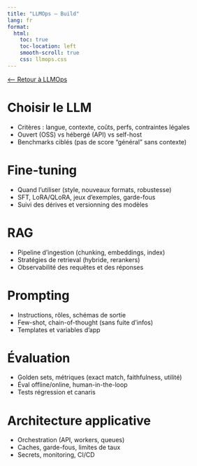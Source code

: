 ```yaml
---
title: "LLMOps — Build"
lang: fr
format:
  html:
    toc: true
    toc-location: left
    smooth-scroll: true
    css: llmops.css
---
```


[⟵ Retour à LLMOps](cycle.qmd)

# Choisir le LLM {#choose-llm}
- Critères : langue, contexte, coûts, perfs, contraintes légales
- Ouvert (OSS) vs hébergé (API) vs self-host
- Benchmarks ciblés (pas de score “général” sans contexte)

# Fine-tuning {#fine-tuning}
- Quand l’utiliser (style, nouveaux formats, robustesse)
- SFT, LoRA/QLoRA, jeux d’exemples, garde-fous
- Suivi des dérives et versionning des modèles

# RAG {#rag}
- Pipeline d’ingestion (chunking, embeddings, index)
- Stratégies de retrieval (hybride, rerankers)
- Observabilité des requêtes et des réponses

# Prompting {#prompt}
- Instructions, rôles, schémas de sortie
- Few-shot, chain-of-thought (sans fuite d’infos)
- Templates et variables d’app

# Évaluation {#evaluation}
- Golden sets, métriques (exact match, faithfulness, utilité)
- Éval offline/online, human-in-the-loop
- Tests régression et canaris

# Architecture applicative {#architecture}
- Orchestration (API, workers, queues)
- Caches, garde-fous, limites de taux
- Secrets, monitoring, CI/CD

